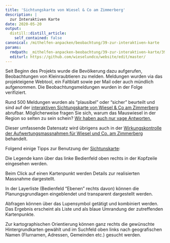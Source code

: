 ```yaml
---
title: 'Sichtungskarte von Wiesel & Co am Zimmerberg'
description: |
  zur Interaktiven Karte
date: 2020-05-20
output:
  distill::distill_article:
    self_contained: false
canonical: /mithelfen-anpacken/beobachtung/39-zur-interaktiven-karte
params:
  rmdpath: _mithelfen-anpacken-beobachtung/39-zur-interaktiven-karte/39-zur-interaktiven-karte.Rmd
  editurl: https://github.com/wieselundco/website/edit/master/
---
```


Seit Beginn des Projekts wurde die Bevölkerung dazu aufgerufen, Beobachtungen von Kleinraubtieren zu melden. Meldungen wurden via das projekteigene Webtool, ein Faltblatt sowie per Mail oder auch mündlich aufgenommen. Die Beobachtungsmeldungen wurden in der Folge verifiziert. 

Rund 500 Meldungen wurden als “plausibel” oder “sicher” beurteilt und sind auf der [interaktiven Sichtungskarte von Wiesel & Co am Zimmerberg](http://gis.lsfm.zhaw.ch/portal/apps/webappviewer/index.html?id=ab36b8f1202244b7bdcc860e06be2270) abrufbar.
Möglicherweise fragen Sie sich, warum das Mauswiesel in der Region so selten zu sein schein?  [Wir haben auch nur vage Antworten.](https://github.com/wieselundco/website/files/6973002/21-Plakat.Mauswiesel.Erfassung_2021.pdf)

Dieser umfassende Datensatz wird übrigens auch in der [Wirkungskontrolle der Aufwertungsmassnahmen für Wiesel und Co. am Zimmerberg](https://forschung.wieselundco.ch/erfolgskontrolle) behandelt. 

Folgend einige Tipps zur Benutzung der [Sichtunskarte](http://gis.lsfm.zhaw.ch/portal/apps/webappviewer/index.html?id=ab36b8f1202244b7bdcc860e06be2270):

Die Legende kann über das linke Bedienfeld oben rechts in der Kopfzeile eingesehen werden.

Beim Click auf einen Kartenpunkt werden Details zur realisierten Massnahme dargestellt.

In der Layerliste (Bedienfeld "Ebenen" rechts davon) können die Planungsgrundlagen eingeblendet und transparent dargestellt werden.

Abfragen können über das Lupensymbol getätigt und kombiniert werden. Das Ergebnis erscheint als Liste und als blaue Umrandung der zutreffenden Kartenpunkte.

Zur kartographischen Orientierung können ganz rechts die gewünschte Hintergrundkarten gewählt und im Suchfeld oben links nach geografischen Namen (Flurnamen, Adressen, Gemeinden etc.) gesucht werden.


```r



```

<!--http://wieselundco.ch/mithelfen-anpacken/beobachtung/39-zur-interaktiven-karte-->
